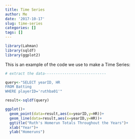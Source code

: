 ```yaml
---
title: Time Series
author: Me
date: '2017-10-17'
slug: time-series
categories: []
tags: []
---
```


```r
library(Lahman)
library(sqldf)
library(ggplot2)
```

This is an example of the code we use to make a Time Series:

```r
# extract the data----------------------------

query<-"SELECT yearID, HR
FROM Batting
WHERE playerID='ruthba01'"

result<-sqldf(query)

ggplot()+
  geom_point(data=result,aes(x=yearID,y=HR))+
  geom_line(data=result,aes(x=yearID,y=HR))+
  ggtitle("Ruth's Homerun Totals Throughout the Years")+
  xlab("Year")+
  ylab("Homeruns")
```

